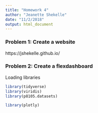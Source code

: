 ```yaml
---
title: "Homework 4"
author: "Jeanette Shekelle"
date: "11/2/2018"
output: html_document
---
```



### Problem 1: Create a website


https://jshekelle.github.io/



### Problem 2: Create a flexdashboard


Loading libraries

```r
library(tidyverse)
library(viridis)
library(p8105.datasets)

library(plotly)
```

